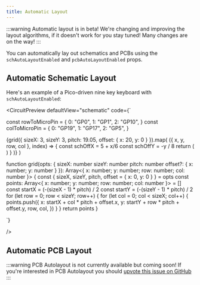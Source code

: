 ```yaml
---
title: Automatic Layout
---
```


:::warning
Automatic layout is in beta! We're changing and improving the layout algorithms,
if it doesn't work for you stay tuned! Many changes are on the way!
:::

You can automatically lay out schematics and PCBs using the `schAutoLayoutEnabled` and
`pcbAutoLayoutEnabled` props.

## Automatic Schematic Layout

Here's an example of a Pico-driven nine key keyboard with `schAutoLayoutEnabled`:



<CircuitPreview
  defaultView="schematic"
  code={`


const rowToMicroPin = {
  0: "GP0",
  1: "GP1",
  2: "GP10",
}
const colToMicroPin = {
  0: "GP19",
  1: "GP17",
  2: "GP5",
}

  <board width="100mm" height="100mm" schTraceAutoLabelEnabled schAutoLayoutEnabled>
    <Pico2 name="U1" pcbX={-30} />
    {grid({ sizeX: 3, sizeY: 3, pitch: 19.05, offset: { x: 20, y: 0 } }).map(
      ({ x, y, row, col }, index) => {
        const schOffX = 5 + x/6
        const schOffY = -y / 8
        return (
          <group key={\`Kgroup\${index}\`}>
            <Key pcbX={x} pcbY={y} schX={schOffX} schY={schOffY + 0.5} name={\`K\${index + 1}\`} />
            <SmdDiode
              pcbX={x}
              pcbY={y - 13}
              layer="bottom"
              name={\`D\${index + 1}\`}
            />
            <trace from={\`.D\${index + 1} .pin1\`} to={\`.K\${index + 1} .pin1\`} />
            <trace
              from={\`.D\${index + 1} .pin2\`}
              to={\`.U1 .\${rowToMicroPin[row]}\`}
            />
            <trace
              from={\`.K\${index + 1} .pin2\`}
              to={\`.U1 .\${colToMicroPin[col]}\`}
            />
          </group>
        )
      }
    )}
  </board>
)

function grid(opts: {
  sizeX: number
  sizeY: number
  pitch: number
  offset?: { x: number; y: number }
}): Array<{ x: number; y: number; row: number; col: number }> {
  const { sizeX, sizeY, pitch, offset = { x: 0, y: 0 } } = opts
  const points: Array<{ x: number; y: number; row: number; col: number }> = []
  const startX = (-(sizeX - 1) * pitch) / 2
  const startY = (-(sizeY - 1) * pitch) / 2
  for (let row = 0; row < sizeY; row++) {
    for (let col = 0; col < sizeX; col++) {
      points.push({
        x: startX + col * pitch + offset.x,
        y: startY + row * pitch + offset.y,
        row,
        col,
      })
    }
  }
  return points
}

`}

/>

## Automatic PCB Layout

:::warning
PCB Autolayout is not currently available but coming soon! If you're interested
in PCB Autolayout you should [upvote this issue on GitHub](https://github.com/tscircuit/tscircuit/issues/511)
:::